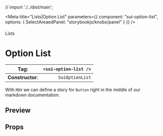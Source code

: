 
// import './../dist/main';

<Meta
	title="Lists|Option List"
	parameters={{
		component: "sui-option-list",
		options: { SelectAreaedPanel: "storybookjs/knobs/panel" }
	}}
/>

###### Lists

# Option List

| **Tag**:         | `<sui-option-list />` |
| ---------------- | --------------------: |
| **Constructor**: |       `SuiOptionList` |

With `MDX` we can define a story for `Button` right in the middle of our
markdown documentation.

## Preview

## Props
